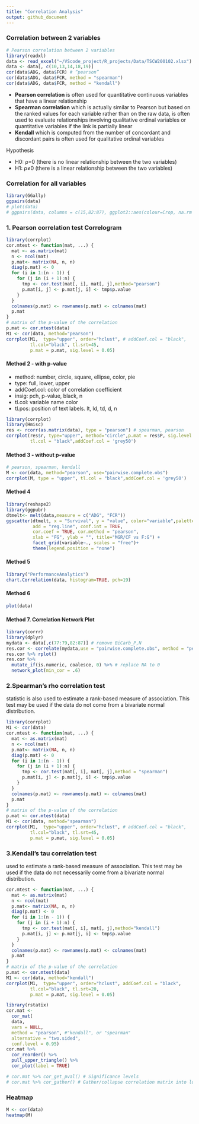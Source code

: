 ---
title: "Correlation Analysis"
output: github_document
---

###  Correlation between 2 variables
```{r}
# Pearson correlation between 2 variables
library(readxl)
data <- read_excel("~/VScode_project/R_projects/Data/TSCW200102.xlsx")
data <- data[, c(10,13,14,18,19)]
cor(data$ADG, data$FCR) # “pearson”
cor(data$ADG, data$FCR, method = "spearman")
cor(data$ADG, data$FCR, method = "kendall")
```
- **Pearson correlation** is often used for quantitative continuous variables that have a linear relationship
- **Spearman correlation** which is actually similar to Pearson but based on the ranked values for each variable rather than on the raw data, is often used to evaluate relationships involving qualitative ordinal variables or quantitative variables if the link is partially linear
- **Kendall** which is computed from the number of concordant and discordant pairs is often used for qualitative ordinal variables

Hypothesis

- H0: ρ=0 (there is no linear relationship between the two variables)
- H1: ρ≠0 (there is a linear relationship between the two variables)

### Correlation for all variables
```{r}
library(GGally)
ggpairs(data)
# plot(data)
# ggpairs(data, columns = c(15,82:87), ggplot2::aes(colour=Crop, na.rm = TRUE))
```

### 1. Pearson correlation test Correlogram
```{r fig.height=6, fig.width=6}
library(corrplot)
cor.mtest <- function(mat, ...) {
  mat <- as.matrix(mat)
  n <- ncol(mat)
  p.mat<- matrix(NA, n, n)
  diag(p.mat) <- 0
  for (i in 1:(n - 1)) {
    for (j in (i + 1):n) {
      tmp <- cor.test(mat[, i], mat[, j],method="pearson")
      p.mat[i, j] <- p.mat[j, i] <- tmp$p.value
    }
  }
  colnames(p.mat) <- rownames(p.mat) <- colnames(mat)
  p.mat
}
# matrix of the p-value of the correlation
p.mat <- cor.mtest(data)
M1 <- cor(data, method="pearson")
corrplot(M1,  type="upper", order="hclust", # addCoef.col = "black",
         tl.col="black", tl.srt=45, 
         p.mat = p.mat, sig.level = 0.05)
```

#### Method 2 - with p-value
- method: number, circle, square, ellipse, color, pie
- type: full, lower, upper
- addCoef.col: color of correlation coefficient
- insig: pch, p-value, black, n
- tl.col: variable name color
- tl.pos: position of text labels. lt, ld, td, d, n

```{r}
library(corrplot)
library(Hmisc)
res <- rcorr(as.matrix(data), type = "pearson") # spearman, pearson
corrplot(res$r, type="upper", method="circle",p.mat = res$P, sig.level = 0.05,
         tl.col = "black",addCoef.col = 'grey50')
```

#### Method 3 - without p-value
```{r}
# pearson, spearman, kendall
M <- cor(data, method="pearson", use="pairwise.complete.obs")
corrplot(M, type = "upper", tl.col = "black",addCoef.col = 'grey50')
```

#### Method 4
```{r echo=FALSE, fig.height=4, fig.width=4, message=FALSE, warning=FALSE, paged.print=FALSE}
library(reshape2)
library(ggpubr)
dtmelt<- melt(data,measure = c("ADG", "FCR"))
ggscatter(dtmelt, x = "Survival", y = "value", color="variable",palette = c("#FC4E07", "palegreen4","#E7B800") ,
          add = "reg.line", conf.int = TRUE, 
          cor.coef = TRUE, cor.method = "pearson",
          xlab = "FG", ylab = "", title="MGR/CF vs F:G") + 
          facet_grid(variable~., scales = "free")+  
          theme(legend.position = "none")
```

#### Method 5
```{r fig.height=4, fig.width=4, message=FALSE, warning=FALSE, paged.print=FALSE}
library("PerformanceAnalytics")
chart.Correlation(data, histogram=TRUE, pch=19)
```

#### Method 6
```{r fig.height=4, fig.width=4, message=FALSE, warning=FALSE, paged.print=FALSE}
plot(data)
```

#### Method 7. Correlation Network Plot
```{r fig.height=6, fig.width=6, warning=FALSE}
library(corrr) 
library(dplyr)
mydata <- data[,c(77:79,82:87)] # remove BiCarb_P,N
res.cor <- correlate(mydata,use = "pairwise.complete.obs", method = "pearson") # "pearson", "kendall", "spearman"
res.cor %>% rplot()
res.cor %>%
  mutate_if(is.numeric, coalesce, 0) %>% # replace NA to 0
  network_plot(min_cor = .6)
```

### 2.Spearman’s rho correlation test
statistic is also used to estimate a rank-based measure of association. This test may be used if the data do not come from a bivariate normal distribution.
```{r fig.height=6, fig.width=6, warning=FALSE}
library(corrplot)
M1 <- cor(data)
cor.mtest <- function(mat, ...) {
  mat <- as.matrix(mat)
  n <- ncol(mat)
  p.mat<- matrix(NA, n, n)
  diag(p.mat) <- 0
  for (i in 1:(n - 1)) {
    for (j in (i + 1):n) {
      tmp <- cor.test(mat[, i], mat[, j],method = "spearman")
      p.mat[i, j] <- p.mat[j, i] <- tmp$p.value
    }
  }
  colnames(p.mat) <- rownames(p.mat) <- colnames(mat)
  p.mat
}
# matrix of the p-value of the correlation
p.mat <- cor.mtest(data)
M1 <- cor(data, method="spearman")
corrplot(M1,  type="upper", order="hclust", # addCoef.col = "black",
         tl.col="black", tl.srt=45, 
         p.mat = p.mat, sig.level = 0.05)
```

### 3.Kendall's tau correlation test
used to estimate a rank-based measure of association. This test may be used if the data do not necessarily come from a bivariate normal distribution.
```{r fig.height=6, fig.width=6}
cor.mtest <- function(mat, ...) {
  mat <- as.matrix(mat)
  n <- ncol(mat)
  p.mat<- matrix(NA, n, n)
  diag(p.mat) <- 0
  for (i in 1:(n - 1)) {
    for (j in (i + 1):n) {
      tmp <- cor.test(mat[, i], mat[, j],method="kendall")
      p.mat[i, j] <- p.mat[j, i] <- tmp$p.value
    }
  }
  colnames(p.mat) <- rownames(p.mat) <- colnames(mat)
  p.mat
}
# matrix of the p-value of the correlation
p.mat <- cor.mtest(data)
M1 <- cor(data, method="kendall")
corrplot(M1,  type="upper", order="hclust", addCoef.col = "black", 
         tl.col="black", tl.srt=20, 
         p.mat = p.mat, sig.level = 0.05)
```

```{r fig.height=6, fig.width=6, message=FALSE, warning=FALSE}
library(rstatix)
cor.mat <- 
  cor_mat(
  data,
  vars = NULL,
  method = "pearson", #"kendall", or "spearman"
  alternative = "two.sided",
  conf.level = 0.95)
cor.mat %>%
  cor_reorder() %>%
  pull_upper_triangle() %>%
  cor_plot(label = TRUE)

# cor.mat %>% cor_get_pval() # Significance levels 
# cor.mat %>% cor_gather() # Gather/collapse correlation matrix into long format
```

### Heatmap
```{r}
M <- cor(data)
heatmap(M)
```



